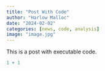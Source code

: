 ```yaml
---
title: "Post With Code"
author: "Harlow Malloc"
date: "2024-02-02"
categories: [news, code, analysis]
image: "image.jpg"
---
```


This is a post with executable code.

```r
1 + 1
```
